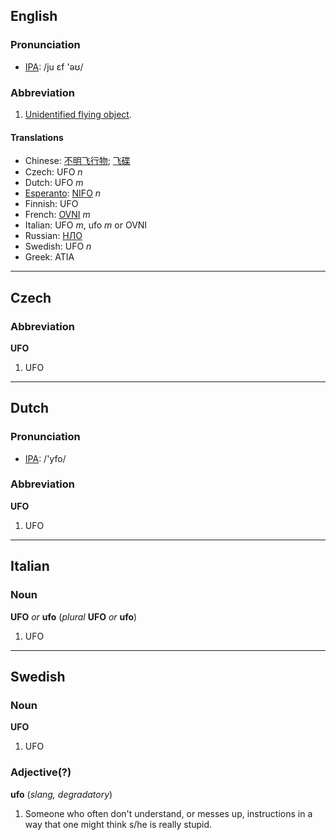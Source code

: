 ==English==
===Pronunciation===
*[[w:IPA|IPA]]: /ju ɛf 'əʊ/

===Abbreviation===
#[[Unidentified flying object]].

====Translations====
*Chinese: [[不明飞行物]]; [[飞碟]]
*Czech: UFO ''n''
*Dutch: UFO ''m''
*[[Esperanto]]: [[NIFO]] ''n''
*Finnish: UFO
*French: [[OVNI]] ''m''
*Italian: UFO ''m'', ufo ''m'' or OVNI
*Russian: [[НЛО]]
*Swedish: UFO ''n''
*Greek: ATIA
----

==Czech==
===Abbreviation===
'''UFO'''

#UFO

----
==Dutch==
=== Pronunciation ===
*[[w:IPA|IPA]]: /'yfo/

===Abbreviation===
'''UFO'''

#UFO

----
==Italian==
===Noun===
'''UFO''' ''or'' '''ufo''' (''plural'' '''UFO''' ''or'' '''ufo''')

#UFO

-----
==Swedish==
===Noun===
'''UFO'''

#UFO

===Adjective(?)===
'''ufo'''  (''slang, degradatory'')

#Someone who often don't understand, or messes up, instructions in a way that one might think s/he is really stupid.